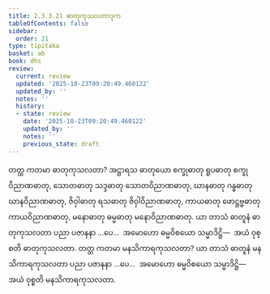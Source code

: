 ```yaml
---
title: 2.3.3.21 ဓာတုကုသလတာဒုက
tableOfContents: false
sidebar:
  order: 21
type: tipitaka
basket: ab
book: dhs
review:
  current: review
  updated: '2025-10-23T09:20:49.460122'
  updated_by: ''
  notes: ''
  history:
  - state: review
    date: '2025-10-23T09:20:49.460122'
    updated_by: ''
    notes: ''
    previous_state: draft
---
```



<ReviewStatus review={frontmatter.review} showDetails={true} />

<HypothesisAnnotation frontmatter={frontmatter} />

<DynamicBreadcrumb />

<Division number="1340" book="dhs" e="ch" v="29" p="259">

<Paragraph number="2045" book="dhs">
တတ္ထ ကတမာ ဓာတုကုသလတာ? အဋ္ဌာရသ ဓာတုယော စက္ခုဓာတု ရူပဓာတု စက္ခုဝိညာဏဓာတု, သောတဓာတု သဒ္ဒဓာတု သောတဝိညာဏဓာတု, ဃာနဓာတု ဂန္ဓဓာတု ဃာနဝိညာဏဓာတု, ဇိဝှါဓာတု ရသဓာတု ဇိဝှါဝိညာဏဓာတု, ကာယဓာတု ဖောဋ္ဌဗ္ဗဓာတု ကာယဝိညာဏဓာတု, မနောဓာတု ဓမ္မဓာတု မနောဝိညာဏဓာတု. ယာ တာသံ ဓာတူနံ ဓာတုကုသလတာ ပညာ ပဇာနနာ …ပေ…  အမောဟော ဓမ္မဝိစယော သမ္မာဒိဋ္ဌိ—  အယံ ဝုစ္စတိ ဓာတုကုသလတာ.
</Paragraph>

</Division>
<Division number="1341" book="dhs" e="ch" v="29" p="259">

<Paragraph number="2046" book="dhs">
တတ္ထ ကတမာ မနသိကာရကုသလတာ? ယာ တာသံ ဓာတူနံ မနသိကာရကုသလတာ ပညာ ပဇာနနာ …ပေ…  အမောဟော ဓမ္မဝိစယော သမ္မာဒိဋ္ဌိ—  အယံ ဝုစ္စတိ မနသိကာရကုသလတာ.
</Paragraph>
</Division>